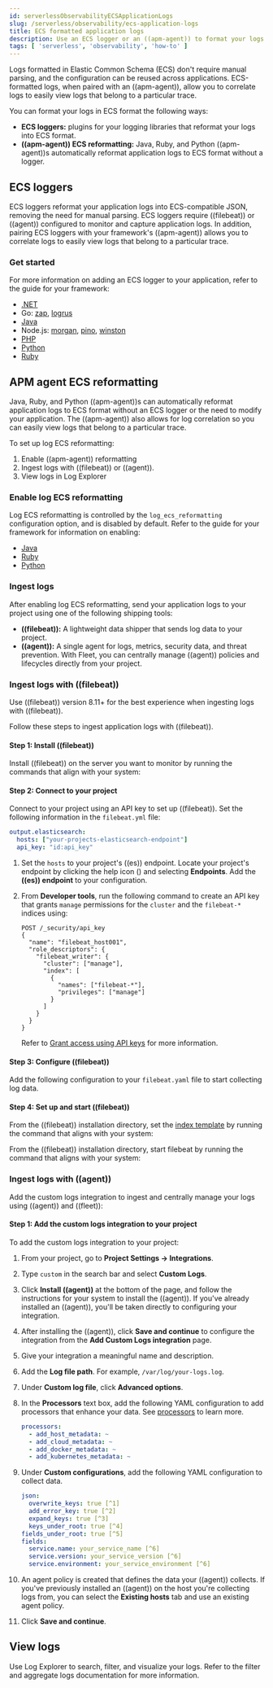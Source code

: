 ```yaml
---
id: serverlessObservabilityECSApplicationLogs
slug: /serverless/observability/ecs-application-logs
title: ECS formatted application logs
description: Use an ECS logger or an ((apm-agent)) to format your logs in ECS format.
tags: [ 'serverless', 'observability', 'how-to' ]
---
```


<p><DocBadge template="technical preview" /></p>


<div id="ecs-logging-logs"></div>

Logs formatted in Elastic Common Schema (ECS) don't require manual parsing, and the configuration can be reused across applications. ECS-formatted logs, when paired with an ((apm-agent)), allow you to correlate logs to easily view logs that belong to a particular trace.

You can format your logs in ECS format the following ways:
* <DocLink id="serverlessObservabilityECSApplicationLogs" section="ecs-loggers">**ECS loggers:**</DocLink> plugins for your logging libraries that reformat your logs into ECS format.
* <DocLink id="serverlessObservabilityECSApplicationLogs" section="apm-agent-ecs-reformatting">**((apm-agent)) ECS reformatting:**</DocLink> Java, Ruby, and Python ((apm-agent))s automatically reformat application logs to ECS format without a logger.

## ECS loggers

ECS loggers reformat your application logs into ECS-compatible JSON, removing the need for manual parsing.
ECS loggers require ((filebeat)) or ((agent)) configured to monitor and capture application logs.
In addition, pairing ECS loggers with your framework's ((apm-agent)) allows you to correlate logs to easily view logs that belong to a particular trace.

### Get started

For more information on adding an ECS logger to your application, refer to the guide for your framework:

* [.NET](((ecs-logging-dotnet-ref))/setup.html)
* Go: [zap](((ecs-logging-go-zap-ref))/setup.html), [logrus](((ecs-logging-go-logrus-ref))/setup.html)
* [Java](((ecs-logging-java-ref))/setup.html)
* Node.js: [morgan](((ecs-logging-nodejs-ref))/morgan.html), [pino](((ecs-logging-nodejs-ref))/pino.html), [winston](((ecs-logging-nodejs-ref))/winston.html)
* [PHP](((ecs-logging-php-ref))/setup.html)
* [Python](((ecs-logging-python-ref))/installation.html)
* [Ruby](((ecs-logging-ruby-ref))/setup.html)

<div id="reformatting-logs"></div>

## APM agent ECS reformatting

Java, Ruby, and Python ((apm-agent))s can automatically reformat application logs to ECS format without an ECS logger or the need to modify your application. The ((apm-agent)) also allows for log correlation so you can easily view logs that belong to a particular trace.

To set up log ECS reformatting:

1. <DocLink id="serverlessObservabilityECSApplicationLogs" section="enable-log-ecs-reformatting">Enable ((apm-agent)) reformatting</DocLink>
1. <DocLink id="serverlessObservabilityECSApplicationLogs" section="ingest-logs">Ingest logs with ((filebeat)) or ((agent)).</DocLink>
1. <DocLink id="serverlessObservabilityECSApplicationLogs" section="view-logs">View logs in Log Explorer</DocLink>

### Enable log ECS reformatting

Log ECS reformatting is controlled by the `log_ecs_reformatting` configuration option, and is disabled by default. Refer to the guide for your framework for information on enabling:

* [Java](((apm-java-ref))/config-logging.html#config-log-ecs-reformatting)
* [Ruby](((apm-ruby-ref))/configuration.html#config-log-ecs-formatting)
* [Python](((apm-py-ref))/configuration.html#config-log_ecs_reformatting)

### Ingest logs

After enabling log ECS reformatting, send your application logs to your project using one of the following shipping tools:

* <DocLink id="serverlessObservabilityECSApplicationLogs" section="ingest-logs-with-filebeat">**((filebeat)):**</DocLink> A lightweight data shipper that sends log data to your project.
* <DocLink id="serverlessObservabilityECSApplicationLogs" section="ingest-logs-with-agent">**((agent)):**</DocLink> A single agent for logs, metrics, security data, and threat prevention. With Fleet, you can centrally manage ((agent)) policies and lifecycles directly from your project.

### Ingest logs with ((filebeat))

<DocCallOut title="Important">
Use ((filebeat)) version 8.11+ for the best experience when ingesting logs with ((filebeat)).
</DocCallOut>

Follow these steps to ingest application logs with ((filebeat)).

#### Step 1: Install ((filebeat))

Install ((filebeat)) on the server you want to monitor by running the commands that align with your system:

<InstallWidget />

#### Step 2: Connect to your project

Connect to your project using an API key to set up ((filebeat)). Set the following information in the `filebeat.yml` file:

```yaml
output.elasticsearch:
  hosts: ["your-projects-elasticsearch-endpoint"]
  api_key: "id:api_key"
```

1. Set the `hosts` to your project's ((es)) endpoint. Locate your project's endpoint by clicking the help icon (<DocIcon type="help" title="Help icon" />) and selecting **Endpoints**. Add the **((es)) endpoint** to your configuration.
1. From **Developer tools**, run the following command to create an API key that grants `manage` permissions for the `cluster` and the `filebeat-*` indices using:

    ```shell
    POST /_security/api_key
    {
      "name": "filebeat_host001",
      "role_descriptors": {
        "filebeat_writer": {
          "cluster": ["manage"],
          "index": [
            {
              "names": ["filebeat-*"],
              "privileges": ["manage"]
            }
          ]
        }
      }
    }
    ```

    Refer to [Grant access using API keys](((filebeat-ref))/beats-api-keys.html) for more information.

#### Step 3: Configure ((filebeat))

Add the following configuration to your `filebeat.yaml` file to start collecting log data.

<ConfigureFilebeat
  plaintext={false}
  ecs_logs={true}
  intro_text={false}
/>

#### Step 4: Set up and start ((filebeat))

From the ((filebeat)) installation directory, set the [index template](((ref))/index-templates.html) by running the command that aligns with your system:

<SetupWidget />

From the ((filebeat)) installation directory, start filebeat by running the command that aligns with your system:

<StartWidget />

### Ingest logs with ((agent))

Add the custom logs integration to ingest and centrally manage your logs using ((agent)) and ((fleet)):

#### Step 1: Add the custom logs integration to your project

To add the custom logs integration to your project:

1. From your project, go to **Project Settings →	Integrations**.
1. Type `custom` in the search bar and select **Custom Logs**.
1. Click **Install ((agent))** at the bottom of the page, and follow the instructions for your system to install the ((agent)). If you've already installed an ((agent)), you'll be taken directly to configuring your integration.
1. After installing the ((agent)), click **Save and continue** to configure the integration from the **Add Custom Logs integration** page.
1. Give your integration a meaningful name and description.
1. Add the **Log file path**. For example, `/var/log/your-logs.log`.
1. Under **Custom log file**, click **Advanced options**.
    <DocImage size="2" url="../images/custom-logs-advanced-options.png" alt="Screenshot of advanced options location" />
1. In the **Processors** text box, add the following YAML configuration to add processors that enhance your data. See [processors](((filebeat-ref))/filtering-and-enhancing-data.html) to learn more.

    ```yaml
    processors:
      - add_host_metadata: ~
      - add_cloud_metadata: ~
      - add_docker_metadata: ~
      - add_kubernetes_metadata: ~
    ```
1. Under **Custom configurations**, add the following YAML configuration to collect data.

    ```yaml
    json:
      overwrite_keys: true [^1]
      add_error_key: true [^2]
      expand_keys: true [^3]
      keys_under_root: true [^4]
    fields_under_root: true [^5]
    fields:
      service.name: your_service_name [^6]
      service.version: your_service_version [^6]
      service.environment: your_service_environment [^6]
    ```
    [^1]: Values from the decoded JSON object overwrite the fields that ((agent)) normally adds (type, source, offset, etc.) in case of conflicts.
    [^2]: ((agent)) adds an "error.message" and "error.type: json" key in case of JSON unmarshalling errors.
    [^3]: ((agent)) will recursively de-dot keys in the decoded JSON, and expand them into a hierarchical object structure.
    [^4]: By default, the decoded JSON is placed under a "json" key in the output document. When set to `true`, the keys are copied top level in the output document.
    [^5]: When set to `true`, custom fields are stored as top-level fields in the output document instead of being grouped under a fields sub-dictionary.
    [^6]: The `service.name` (required), `service.version` (optional), and `service.environment` (optional) of the service you're collecting logs from, used for <DocLink id="serverlessObservabilityCorrelateApplicationLogs" section="log-correlation">Log correlation</DocLink>.
1. An agent policy is created that defines the data your ((agent)) collects. If you've previously installed an ((agent)) on the host you're collecting logs from, you can select the **Existing hosts** tab and use an existing agent policy.
1. Click **Save and continue**.

## View logs

Use <DocLink id="serverlessObservabilityDiscoverAndExploreLogs">Log Explorer</DocLink> to search, filter, and visualize your logs. Refer to the <DocLink id="serverlessObservabilityFilterAndAggregateLogs">filter and aggregate logs</DocLink> documentation for more information.
